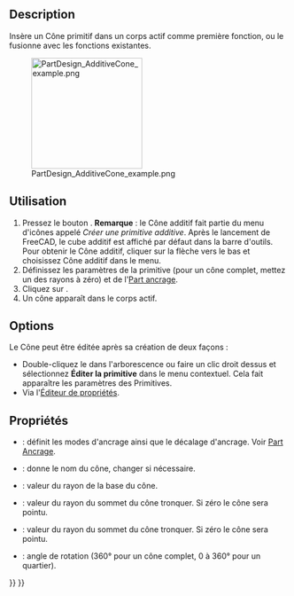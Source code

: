 <languages/>

{{Docnav/fr
|[[PartDesign_AdditiveSphere/fr|Sphère additive]]
|[[PartDesign_AdditiveEllipsoid/fr|Ellipsoïde additif]]
|[[PartDesign_Workbench/fr|Atelier PartDesign]]
|IconL=PartDesign_AdditiveSphere.svg
|IconR=PartDesign_AdditiveEllipsoid.svg
|IconC=Workbench_PartDesign.svg
}}

{{GuiCommand/fr
|Name=PartDesign AdditiveCone
|Name/fr=PartDesign Cône additif
|MenuLocation=PartDesign → Créer une primitive additive → Cône additif
|Workbenches=[[PartDesign_Workbench/fr|PartDesign]]
|Version=0.17
|SeeAlso=[[PartDesign_CompPrimitiveAdditive/fr|PartDesign Primitives additives]], [[PartDesign_SubtractiveCone|PartDesign Cône soustractif]]
}}

==Description==

Insère un Cône primitif dans un corps actif comme première fonction, ou le fusionne avec les fonctions existantes.

[[File:PartDesign_AdditiveCone_example.png|200px]]

<span id="Usage"></span>
==Utilisation==

# Pressez le bouton {{Button|[[Image:PartDesign AdditiveCone.svg|24px]] '''Cône additif'''}}. '''Remarque''' : le Cône additif fait partie du menu d'icônes appelé ''Créer une primitive additive''. Après le lancement de FreeCAD, le cube additif est affiché par défaut dans la barre d'outils. Pour obtenir le Cône additif, cliquer sur la flèche vers le bas et choisissez Cône additif dans le menu.
# Définissez les paramètres de la primitive (pour un cône complet, mettez un des rayons à zéro) et de l'[[Part_EditAttachment/fr|Part ancrage]].
# Cliquez sur {{Button|OK}}.
# Un cône apparaît dans le corps actif.

==Options==

Le Cône peut être éditée après sa création de deux façons :
* Double-cliquez le dans l'arborescence ou faire un clic droit dessus et sélectionnez '''Éditer la primitive''' dans le menu contextuel. Cela fait apparaître les paramètres des Primitives. 
* Via l'[[Property_editor/fr|Éditeur de propriétés]].

<span id="Properties"></span>
==Propriétés==

* {{PropertyData|Attachment}} : définit les modes d'ancrage ainsi que le décalage d'ancrage. Voir [[Part_EditAttachment/fr|Part Ancrage]].
* {{PropertyData|Label}} : donne le nom du cône, changer si nécessaire. 
* {{PropertyData|Radius1}} : valeur du rayon de la base du cône.
* {{PropertyData|Radius2}} : valeur du rayon du sommet du cône tronquer. Si zéro le cône sera pointu. 
* {{PropertyData|Height}} : valeur du rayon du sommet du cône tronquer. Si zéro le cône sera pointu. 
* {{PropertyData|Angle}} : angle de rotation (360° pour un cône complet, 0 à 360° pour un quartier).


{{Docnav/fr
|[[PartDesign_AdditiveSphere/fr|Sphère additive]]
|[[PartDesign_AdditiveEllipsoid/fr|Ellipsoïde additif]]
|[[PartDesign_Workbench/fr|Atelier PartDesign]]
|IconL=PartDesign_AdditiveSphere.svg
|IconR=PartDesign_AdditiveEllipsoid.svg
|IconC=Workbench_PartDesign.svg
}}

{{PartDesign_Tools_navi{{#translation:}}}}
{{Userdocnavi{{#translation:}}}}